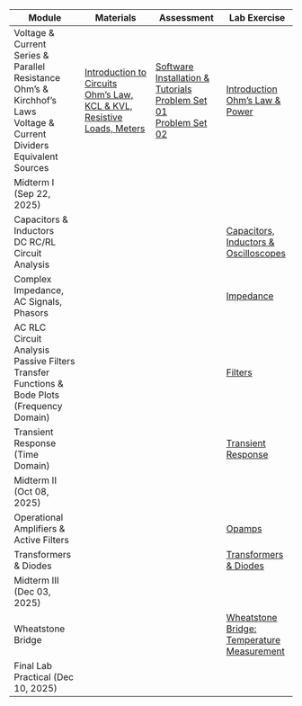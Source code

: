 | Module | Materials | Assessment | Lab Exercise |
| --- | --- | --- | --- |
| Voltage & Current <br> Series & Parallel Resistance <br> Ohm's & Kirchhof's Laws <br> Voltage & Current Dividers <br> Equivalent Sources | [Introduction to Circuits](slides/intro-circuits.qmd) <br> [Ohm's Law, KCL & KVL, Resistive Loads, Meters](slides/ohm-kcl-kvl.qmd) | [Software Installation & Tutorials](software-install-tutorials.qmd) <br> [Problem Set 01](problem_sets/ps1.qmd) <br> [Problem Set 02](problem_sets/ps2.qmd) | [Introduction](labs/introduction.qmd) <br> [Ohm's Law & Power](labs/ohms_power.qmd) |
| Midterm I (Sep 22, 2025) | | |
| Capacitors & Inductors <br> DC RC/RL Circuit Analysis | | | [Capacitors, Inductors & Oscilloscopes](labs/caps_inductors_scopes.qmd) |
| Complex Impedance, AC Signals, Phasors | | | [Impedance](labs/impedance.qmd) |
| AC RLC Circuit Analysis <br> Passive Filters <br> Transfer Functions & Bode Plots (Frequency Domain) | | | [Filters](labs/filters.qmd) |
| Transient Response (Time Domain) | | | [Transient Response](labs/transient_resp.qmd) |
| Midterm II (Oct 08, 2025) | | |
| Operational Amplifiers & Active Filters | | | [Opamps](labs/opamps.qmd) |
| Transformers & Diodes | | | [Transformers & Diodes](labs/transformers_diodes.qmd )|
| Midterm III (Dec 03, 2025) | | |
| Wheatstone Bridge | | | [Wheatstone Bridge: Temperature Measurement](labs/wheatstone_temperature.qmd) |
| Final Lab Practical (Dec 10, 2025) | | |